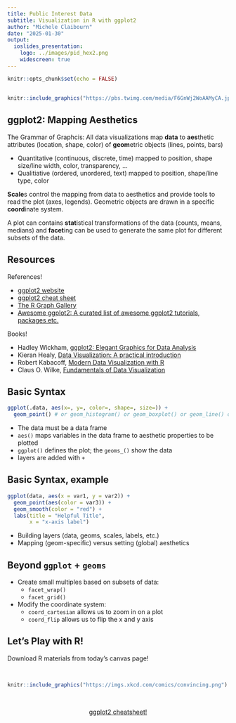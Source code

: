 ```yaml
---
title: Public Interest Data
subtitle: Visualization in R with ggplot2
author: "Michele Claibourn"
date: "2025-01-30"
output: 
  ioslides_presentation:
    logo: ../images/pid_hex2.png
    widescreen: true
---
```


```r
knitr::opts_chunk$set(echo = FALSE)
```

## 

```r
knitr::include_graphics("https://pbs.twimg.com/media/F6GnWj2WoAAMyCA.jpg:small")
```


## ggplot2: Mapping Aesthetics

The Grammar of Graphcis: All data visualizations map **data** to **aes**thetic attributes (location, shape, color) of **geom**etric objects (lines, points, bars)

- Quantitative (continuous, discrete, time) mapped to position, shape size/line width, color, transparency, ...
- Qualitiative (ordered, unordered, text) mapped to position, shape/line type, color

**Scale**s control the mapping from data to aesthetics and provide
tools to read the plot (axes, legends). Geometric objects are drawn in a specific **coord**inate system.

A plot can contains **stat**istical transformations of the data (counts, means, medians) and **facet**ing can be used to generate the same plot for different
subsets of the data.

## Resources 

References!

* [ggplot2 website](https://ggplot2.tidyverse.org/)
* [ggplot2 cheat sheet](https://raw.githubusercontent.com/rstudio/cheatsheets/main/data-visualization.pdf)
* [The R Graph Gallery](https://r-graph-gallery.com/)
* [Awesome ggplot2: A curated list of awesome ggplot2 tutorials, packages etc.](https://github.com/erikgahner/awesome-ggplot2)

Books!

* Hadley Wickham, [ggplot2: Elegant Graphics for Data Analysis](https://ggplot2-book.org/index.html)
* Kieran Healy, [Data Visualization: A practical introduction](https://socviz.co/)
* Robert Kabacoff, [Modern Data Visualization with R](https://rkabacoff.github.io/datavis/)
* Claus O. Wilke, [Fundamentals of Data Visualization](https://clauswilke.com/dataviz/)

## Basic Syntax

```r
ggplot(.data, aes(x=, y=, color=, shape=, size=)) +
  geom_point() # or geom_histogram() or geom_boxplot() or geom_line() or geom_bar(), etc.
```

* The data must be a data frame
* `aes()` maps variables in the data frame to aesthetic properties to be plotted
* `ggplot()` defines the plot; the `geoms_()` show the data
* layers are added with `+`


## Basic Syntax, example

```r
ggplot(data, aes(x = var1, y = var2)) +
  geom_point(aes(color = var3)) +
  geom_smooth(color = "red") +
  labs(title = "Helpful Title", 
       x = "x-axis label")
```

- Building layers (data, geoms, scales, labels, etc.)
- Mapping (geom-specific) versus setting (global) aesthetics


## Beyond `ggplot` + `geoms`

* Create small multiples based on subsets of data: 
  - `facet_wrap()`
  - `facet_grid()`
* Modify the coordinate system: 
  - `coord_cartesian` allows us to zoom in on a plot
  - `coord_flip` allows us to flip the x and y axis

## Let's Play with R!

Download R materials from today’s canvas page!

<br>

```r
knitr::include_graphics("https://imgs.xkcd.com/comics/convincing.png")
```

<br>

<center>
[ggplot2 cheatsheet!](https://raw.githubusercontent.com/rstudio/cheatsheets/main/data-visualization.pdf)
</center>